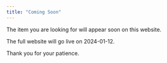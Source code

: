 ```yaml
---
title: "Coming Soon"
---
```


The item you are looking for will appear soon on this website.

The full website will go live on 2024-01-12.

Thank you for your patience.